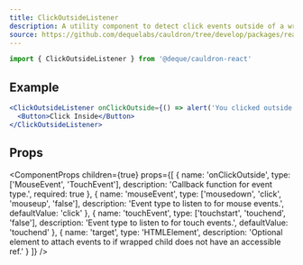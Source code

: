 ```yaml
---
title: ClickOutsideListener
description: A utility component to detect click events outside of a wrapped component.
source: https://github.com/dequelabs/cauldron/tree/develop/packages/react/src/components/ClickOutsideListener/index.tsx
---
```



```js
import { ClickOutsideListener } from '@deque/cauldron-react'
```

## Example

```jsx example
<ClickOutsideListener onClickOutside={() => alert('You clicked outside!')}>
  <Button>Click Inside</Button>
</ClickOutsideListener>
````

## Props

<ComponentProps
  children={true}
  props={[
    {
      name: 'onClickOutside',
      type: ['MouseEvent', 'TouchEvent'],
      description: 'Callback function for event type.',
      required: true
    },
    {
      name: 'mouseEvent',
      type: ['mousedown', 'click', 'mouseup', 'false'],
      description: 'Event type to listen to for mouse events.',
      defaultValue: 'click'
    },
    {
      name: 'touchEvent',
      type: ['touchstart', 'touchend', 'false'],
      description: 'Event type to listen to for touch events.',
      defaultValue: 'touchend'
    },
    {
      name: 'target',
      type: 'HTMLElement',
      description: 'Optional element to attach events to if wrapped child does not have an accessible ref.'
    }
  ]}
/>

